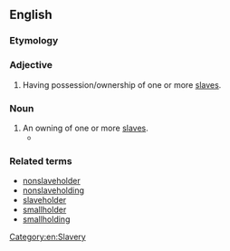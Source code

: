==English==

===Etymology===
{{compound|en|slave|holding}}

===Adjective===
{{en-adj|-}}

# Having possession/ownership of one or more [[slave]]s.

===Noun===
{{en-noun}}

# An owning of one or more [[slave]]s.
#* {{quote-book|passage=On the other hand, the Mountain South also contained some Lower South counties, thereby permitting internal comparisons between differently sized '''slaveholding'''s, between crop specializations, and between agricultural and nonagricultural producers.| author=Wilma P. Dunaway| title=Slavery in the American Mountain South| chapter=Introduction| page=6| year=2003}}

===Related terms===
* [[nonslaveholder]]
* [[nonslaveholding]]
* [[slaveholder]]
* [[smallholder]]
* [[smallholding]]

[[Category:en:Slavery]]